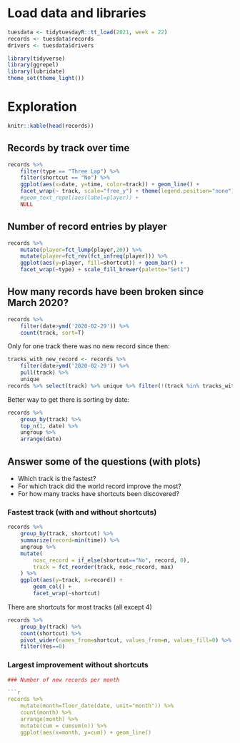 # Load data and libraries
```r
tuesdata <- tidytuesdayR::tt_load(2021, week = 22)
records <- tuesdata$records
drivers <- tuesdata$drivers
```

```r
library(tidyverse)
library(ggrepel)
library(lubridate)
theme_set(theme_light())
```

# Exploration
```r
knitr::kable(head(records))
```

## Records by track over time
```r
records %>%
	filter(type == "Three Lap") %>%
	filter(shortcut == "No") %>%
	ggplot(aes(x=date, y=time, color=track)) + geom_line() +
	facet_wrap(~ track, scale="free_y") + theme(legend.position="none") +
	#geom_text_repel(aes(label=player)) +
	NULL
```

## Number of record entries by player

```r
records %>%
	mutate(player=fct_lump(player,20)) %>%
	mutate(player=fct_rev(fct_infreq(player))) %>%
	ggplot(aes(y=player, fill=shortcut)) + geom_bar() +
	facet_wrap(~type) + scale_fill_brewer(palette="Set1")
```

## How many records have been broken since March 2020?

```r
records %>%
	filter(date>ymd('2020-02-29')) %>%
	count(track, sort=T)
```

Only for one track there was no new record since then:
```r
tracks_with_new_record <- records %>%
	filter(date>ymd('2020-02-29')) %>%
	pull(track) %>%
	unique
records %>% select(track) %>% unique %>% filter(!(track %in% tracks_with_new_record))
```

Better way to get there is sorting by date:
```r
records %>%
	group_by(track) %>%
	top_n(1, date) %>%
	ungroup %>%
	arrange(date)
```

## Answer some of the questions (with plots)

- Which track is the fastest?
- For which track did the world record improve the most?
- For how many tracks have shortcuts been discovered?

### Fastest track (with and without shortcuts)
```r
records %>%
	group_by(track, shortcut) %>%
	summarize(record=min(time)) %>%
	ungroup %>%
	mutate(
		nosc_record = if_else(shortcut=="No", record, 0),
		track = fct_reorder(track, nosc_record, max)
	) %>%
	ggplot(aes(y=track, x=record)) +
		geom_col() +
		facet_wrap(~shortcut)
```

There are shortcuts for most tracks (all except 4)
```r
records %>%
	group_by(track) %>%
	count(shortcut) %>%
	pivot_wider(names_from=shortcut, values_from=n, values_fill=0) %>%
	filter(Yes==0)
```

### Largest improvement without shortcuts

```r


### Number of new records per month

```r
records %>%
	mutate(month=floor_date(date, unit="month")) %>%
	count(month) %>%
	arrange(month) %>%
	mutate(cum = cumsum(n)) %>%
	ggplot(aes(x=month, y=cum)) + geom_line()
```
